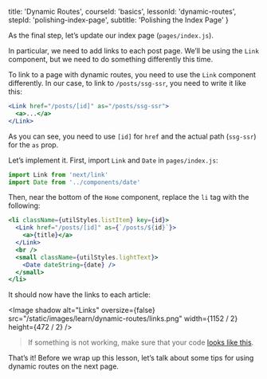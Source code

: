 
  title: 'Dynamic Routes',
  courseId: 'basics',
  lessonId: 'dynamic-routes',
  stepId: 'polishing-index-page',
  subtitle: 'Polishing the Index Page'
}

As the final step, let’s update our index page (`pages/index.js`).

In particular, we need to add links to each post page. We’ll be using the `Link` component, but we need to do something differently this time.

To link to a page with dynamic routes, you need to use the `Link` component differently. In our case, to link to `/posts/ssg-ssr`, you need to write it like this:

```jsx
<Link href="/posts/[id]" as="/posts/ssg-ssr">
  <a>...</a>
</Link>
```

As you can see, you need to use `[id]` for `href` and the actual path (`ssg-ssr`) for the `as` prop.

Let’s implement it. First, import `Link` and `Date` in `pages/index.js`:

```js
import Link from 'next/link'
import Date from '../components/date'
```

Then, near the bottom of the `Home` component, replace the `li` tag with the following:

```jsx
<li className={utilStyles.listItem} key={id}>
  <Link href="/posts/[id]" as={`/posts/${id}`}>
    <a>{title}</a>
  </Link>
  <br />
  <small className={utilStyles.lightText}>
    <Date dateString={date} />
  </small>
</li>
```

It should now have the links to each article:

<Image
  shadow
  alt="Links"
  oversize={false}
  src="/static/images/learn/dynamic-routes/links.png"
  width={1152 / 2}
  height={472 / 2}
/>

> If something is not working, make sure that your code [looks like this](https://github.com/vercel/next-learn-starter/tree/master/api-routes-starter).

That’s it! Before we wrap up this lesson, let’s talk about some tips for using dynamic routes on the next page.

